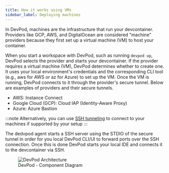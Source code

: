 ```yaml
---
title: How it works using VMs
sidebar_label: Deploying machines
---
```



In DevPod, machines are the infrastructure that run your devcontainer. Providers like GCP, AWS, and DigitalOcean are considered "machine" providers because they first set up a virtual machine (VM) to host your container.
 
When you start a workspace with DevPod, such as running `devpod up`, DevPod selects the provider and starts your devcontainer. 
If the provider requires a virtual machine (VM), DevPod determines whether to create one. It uses your local environment's credentials and the corresponding CLI tool (e.g., aws for AWS or az for Azure) to set up the VM. 
Once the VM is running, DevPod connects to it through the provider's secure tunnel. Below are examples of providers and their secure tunnels.

- AWS: Instance Connect
- Google Cloud (GCP): Cloud IAP (Identity-Aware Proxy)
- Azure: Azure Bastion

:::note
Alternatively, you can use [SSH tunneling](https://www.ssh.com/academy/ssh/tunneling-example) to connect to your machines if supported by your setup
::: 

The dedvpod agent starts a SSH server using the STDIO of the secure tunnel in order for you local DevPod CLI/UI to forward ports over the SSH connection. Once this is done DevPod starts your local 
IDE and connects it to the devcontainer via SSH.

<figure>
  <img src="/docs/media/c4_machines.png" alt="DevPod Architecture" />
  <figcaption>DevPod - Component Diagram</figcaption>
</figure>

